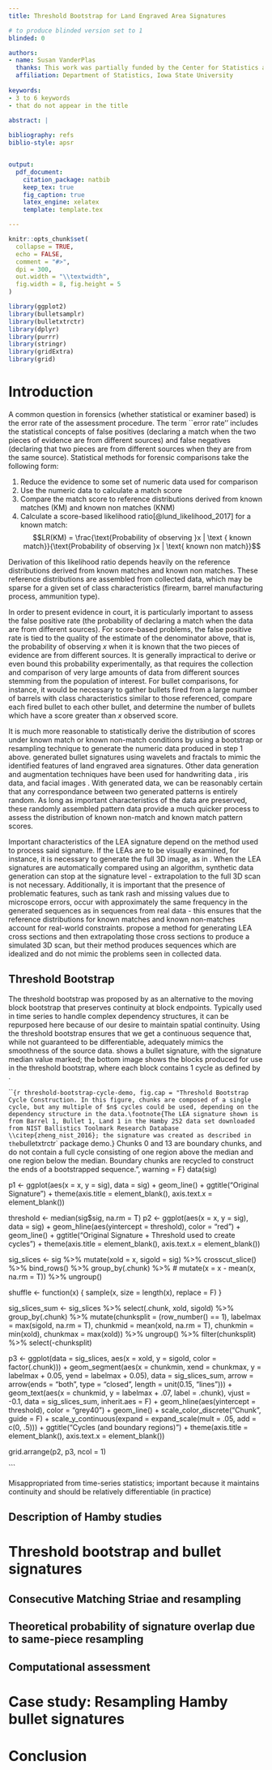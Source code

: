 ```yaml
---
title: Threshold Bootstrap for Land Engraved Area Signatures

# to produce blinded version set to 1
blinded: 0

authors: 
- name: Susan VanderPlas
  thanks: This work was partially funded by the Center for Statistics and Applications in Forensic Evidence (CSAFE) through Cooperative Agreement \#70NANB15H176 between NIST and Iowa State University, which includes activities carried out at Carnegie Mellon University, University of California Irvine, and University of Virginia.
  affiliation: Department of Statistics, Iowa State University
  
keywords:
- 3 to 6 keywords
- that do not appear in the title

abstract: |
  
bibliography: refs
biblio-style: apsr


output: 
  pdf_document:
    citation_package: natbib
    keep_tex: true
    fig_caption: true
    latex_engine: xelatex
    template: template.tex

---
```


```r
knitr::opts_chunk$set(
  collapse = TRUE,
  echo = FALSE,
  comment = "#>",
  dpi = 300,
  out.width = "\\textwidth",
  fig.width = 8, fig.height = 5
)
```

```r
library(ggplot2)
library(bulletsamplr)
library(bulletxtrctr)
library(dplyr)
library(purrr)
library(stringr)
library(gridExtra)
library(grid)
```

# Introduction

A common question in forensics (whether statistical or examiner based) is the error rate of the assessment procedure. The term ``error rate'' includes the statistical concepts of false positives (declaring a match when the two pieces of evidence are from different sources) and false negatives (declaring that two pieces are from different sources when they are from the same source). Statistical methods for forensic comparisons take the following form: 

1. Reduce the evidence to some set of numeric data used for comparison
2. Use the numeric data to calculate a match score
3. Compare the match score to reference distributions derived from known matches (KM) and known non matches (KNM)
4. Calculate a score-based likelihood ratio[@lund_likelihood_2017] for a known match: $$LR(KM) = \frac{\text{Probability of observing }x | \text { known match}}{\text{Probability of observing }x | \text{ known non match}}$$

Derivation of this likelihood ratio depends heavily on the reference distributions derived from known matches and known non matches. These reference distributions are assembled from collected data, which may be sparse for a given set of class characteristics (firearm, barrel manufacturing process, ammunition type). 

In order to present evidence in court, it is particularly important to assess the false positive rate (the probability of declaring a match when the data are from different sources). For score-based problems, the false positive rate is tied to the quality of the estimate of the denominator above, that is, the probability of observing $x$ when it is known that the two pieces of evidence are from different sources. It is generally impractical to derive or even bound this probability experimentally, as that requires the collection and comparison of very large amounts of data from different sources stemming from the population of interest. For bullet comparisons, for instance, it would be necessary to gather bullets fired from a large number of barrels with class characteristics similar to those referenced, compare each fired bullet to each other bullet, and determine the number of bullets which have a score greater than $x$ observed score. 

It is much more reasonable to statistically derive the distribution of scores under known match or known non-match conditions by using a bootstrap or resampling technique to generate the numeric data produced in step 1 above. \citet{bachrach_development_2013} generated bullet signatures using wavelets and fractals to mimic the identified features of land engraved area signatures. Other data generation and augmentation techniques have been used for handwriting data \citep{sesa-nogueras_writer_2013, rabasse_new_2008}, iris data\citep{wecker_multiresolution_2010}, and facial images \citep{leibe_we_2016}. With generated data, we can be reasonably certain that any correspondance between two generated patterns is entirely random. As long as important characteristics of the data are preserved, these randomly assembled pattern data provide a much quicker process to assess the distribution of known non-match and known match pattern scores.  

Important characteristics of the LEA signature depend on the method used to process said signature. If the LEAs are to be visually examined, for instance, it is necessary to generate the full 3D image, as in \citet{bachrach_development_2013}. When the LEA signatures are automatically compared using an algorithm, synthetic data generation can stop at the signature level - extrapolation to the full 3D scan is not necessary. Additionally, it is important that the presence of problematic features, such as tank rash and missing values due to microscope errors, occur with approximately the same frequency in the generated sequences as in sequences from real data - this ensures that the reference distributions for known matches and known non-matches account for real-world constraints. \citet{bachrach_development_2013} propose a method for generating LEA cross sections and then extrapolating those cross sections to produce a simulated 3D scan, but their method produces sequences which are idealized and do not mimic the problems seen in collected data. 

\todo[inline]{Images of problematic bullets with corresponding crosscuts}


## Threshold Bootstrap

The threshold bootstrap was proposed by \citet{park_threshold_1999} as an alternative to the moving block bootstrap that preserves continuity at block endpoints. Typically used in time series to handle complex dependency structures, it can be repurposed here because of our desire to maintain spatial continuity. Using the threshold bootstrap ensures that we get a continuous sequence that, while not guaranteed to be differentiable, adequately mimics the smoothness of the source data. \autoref{fig:threshold-bootstrap-cycle-demo} shows a bullet signature, with the signature median value marked; the bottom image shows the blocks produced for use in the threshold bootstrap, where each block contains 1 cycle as defined by \citet{park_threshold_1999}. 

```{r threshold-bootstrap-cycle-demo, fig.cap = "Threshold Bootstrap Cycle Construction. In this figure, chunks are composed of a single cycle, but any multiple of $n$ cycles could be used, depending on the dependency structure in the data.\footnote{The LEA signature shown is from Barrel 1, Bullet 1, Land 1 in the Hamby 252 data set downloaded from NIST Ballistics Toolmark Research Database \\citep{zheng_nist_2016}; the signature was created as described in the `bulletxtrctr` package demo.} Chunks 0 and 13 are boundary chunks, and do not contain a full cycle consisting of one region above the median and one region below the median. Boundary chunks are recycled to construct the ends of a bootstrapped sequence.", warning = F}
data(sig)

p1 <- ggplot(aes(x = x, y = sig), data = sig) + 
  geom_line() + 
  ggtitle("Original Signature") + 
  theme(axis.title = element_blank(), axis.text.x = element_blank())

threshold <- median(sig$sig, na.rm = T)
p2 <- ggplot(aes(x = x, y = sig), data = sig) + 
  geom_hline(aes(yintercept = threshold), color = "red") + 
  geom_line() + 
  ggtitle("Original Signature + Threshold used to create cycles") + 
  theme(axis.title = element_blank(), axis.text.x = element_blank())

sig_slices <- sig %>%
  mutate(xold = x, sigold = sig) %>% 
  crosscut_slice() %>% 
  bind_rows() %>%
  group_by(.chunk) %>%
  # mutate(x = x - mean(x, na.rm = T)) %>%
  ungroup()

shuffle <- function(x) {
  sample(x, size = length(x), replace = F)
}

sig_slices_sum <- sig_slices %>% 
  select(.chunk, xold, sigold) %>%
  group_by(.chunk) %>% 
  mutate(chunksplit = (row_number() == 1),
         labelmax = max(sigold, na.rm = T),
         chunkmid = mean(xold, na.rm = T), 
         chunkmin = min(xold),
         chunkmax = max(xold)) %>%
  ungroup() %>%
  filter(chunksplit) %>%
  select(-chunksplit)


p3 <- ggplot(data = sig_slices, aes(x = xold, y = sigold, color = factor(.chunk))) +
  geom_segment(aes(x = chunkmin, xend = chunkmax, 
                   y = labelmax + 0.05, yend = labelmax + 0.05), 
               data = sig_slices_sum,
               arrow = arrow(ends = "both", type = "closed", 
                             length = unit(0.15, "lines"))) + 
  geom_text(aes(x = chunkmid, y = labelmax + .07, label = .chunk), 
            vjust = -0.1, data = sig_slices_sum, inherit.aes = F) +
  geom_hline(aes(yintercept = threshold), color = "grey40") + 
  geom_line() + 
  scale_color_discrete("Chunk", guide = F) + 
  scale_y_continuous(expand = expand_scale(mult = .05, add = c(0, .5))) + 
  ggtitle("Cycles (and boundary regions)") + 
  theme(axis.title = element_blank(), axis.text.x = element_blank())

grid.arrange(p2, p3, ncol = 1)

```



Misappropriated from time-series statistics; important because it maintains continuity and should be relatively differentiable (in practice)

## Description of Hamby studies

# Threshold bootstrap and bullet signatures

## Consecutive Matching Striae and resampling

## Theoretical probability of signature overlap due to same-piece resampling

## Computational assessment

# Case study: Resampling Hamby bullet signatures



# Conclusion
